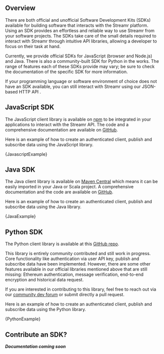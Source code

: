


<section id="sdks-overview">

## Overview
There are both official and unofficial Software Development Kits (SDKs) available for building software that interacts
with the Streamr platform. Using an SDK provides an effortless and reliable way to use Streamr from your software
projects. The SDKs take care of the small details required to interact with Streamr through intuitive API libraries, allowing a
developer to focus on their task at hand.


Currently, we provide official SDKs for JavaScript (browser and Node.js) and Java. There is also a community-built SDK for
Python in the works. The range of features each of these SDKs provide may vary; be sure to check the documentation of
the specific SDK for more information.

If your programming language or software environment of choice does not have an SDK available, you can still interact
with Streamr using our <Link to={links.newdocs.api}>JSON-based HTTP API</Link> .

</section>

<section id="javascript-sdk">

## JavaScript SDK

The JavaScript client library is available on <a href="https://www.npmjs.com/package/streamr-client" target="_blank">npm</a> to be integrated in your applications to interact with the Streamr API. The code and a comprehensive documentation are available on <a href="https://github.com/streamr-dev/streamr-client-javascript" target="_blank">GitHub</a>.

Here is an example of how to create an authenticated client, publish and subscribe data using the JavaScript library.

<CodeSnippet language='javascript'>{JavascriptExample}</CodeSnippet>

</section>

<section id="java-sdk">

## Java SDK

The Java client library is available on <a href="https://search.maven.org/search?q=g:com.streamr%20AND%20a:client&core=gav" target="_blank">Maven Central</a> which means it can be easily imported in your Java or Scala project. A comprehensive documentation and the code are available on <a href="https://github.com/streamr-dev/streamr-client-java" target="_blank">GitHub</a>.

Here is an example of how to create an authenticated client, publish and subscribe data using the Java library.

<CodeSnippet language='java'>
{JavaExample}
</CodeSnippet>

</section>

<section id="python-sdk">

## Python SDK

The Python client library is available at this <a href="https://github.com/streamr-dev/streamr-client-python" target="_blank">GitHub repo</a>. 

<Warning>

This library is entirely community contributed and still work in progress. Core functionality like authentication via user API key, publish and subscribe data have been implemented. However, there are some other features available in our official libraries mentioned above that are still missing: Ethereum authentication, message verification, end-to-end encryption and historical data request. 

</Warning>

If you are interested in contributing to this library, feel free to reach out via our <a target="_blank" href={links.community.devForum}>community dev forum</a> or submit directly a pull request. 

Here is an example of how to create an authenticated client, publish and subscribe data using the Python library.

<CodeSnippet language='python'>
{PythonExample}
</CodeSnippet>


</section>

<section id="contribute-sdk">

## Contribute an SDK?
***Documentation coming soon***

</section>
